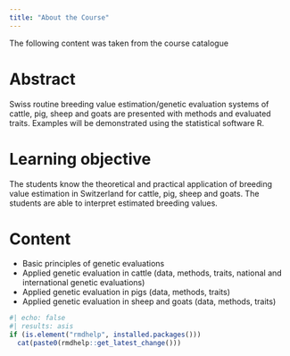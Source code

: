 ```yaml
---
title: "About the Course"
---
```


The following content was taken from the course catalogue

# Abstract	
Swiss routine breeding value estimation/genetic evaluation systems of cattle, pig, sheep and goats are presented with methods and evaluated traits. Examples will be demonstrated using the statistical software R.


# Learning objective	
The students know the theoretical and practical application of breeding value estimation in Switzerland for cattle, pig, sheep and goats. The students are able to interpret estimated breeding values.


# Content	
* Basic principles of genetic evaluations
* Applied genetic evaluation in cattle (data, methods, traits, national and international genetic evaluations)
* Applied genetic evaluation in pigs (data, methods, traits)
* Applied genetic evaluation in sheep and goats (data, methods, traits)


```r
#| echo: false
#| results: asis
if (is.element("rmdhelp", installed.packages()))
  cat(paste0(rmdhelp::get_latest_change()))
```

